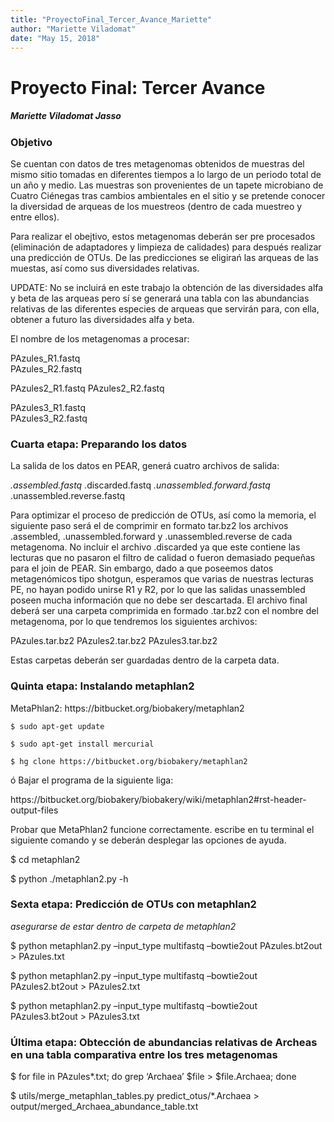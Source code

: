 ```yaml
---
title: "ProyectoFinal_Tercer_Avance_Mariette"
author: "Mariette Viladomat"
date: "May 15, 2018"
---
```


# Proyecto Final: Tercer Avance
#####   Mariette Viladomat Jasso

### Objetivo

Se cuentan con datos de tres metagenomas obtenidos de muestras del mismo sitio tomadas en diferentes tiempos a lo largo de un periodo total de un año y medio. Las muestras son provenientes de un tapete microbiano de Cuatro Ciénegas tras cambios ambientales en el sitio y se pretende conocer la diversidad de arqueas de los muestreos (dentro de cada muestreo y entre ellos).

Para realizar el obejtivo, estos metagenomas deberán ser pre procesados (eliminación de adaptadores y limpieza de calidades) para después realizar una predicción de OTUs. De las predicciones se eligirań las arqueas de las muestas, así como sus diversidades relativas. 

UPDATE: No se incluirá en este trabajo la obtención de las diversidades alfa y beta de las arqueas pero sí se generará una tabla con las abundancias relativas de las diferentes especies de arqueas que servirán para, con ella, obtener a futuro las diversidades alfa y beta.

El nombre de los metagenomas a procesar:

PAzules_R1.fastq      
PAzules_R2.fastq

PAzules2_R1.fastq
PAzules2_R2.fastq

PAzules3_R1.fastq     
PAzules3_R2.fastq

### Cuarta etapa: Preparando los datos

La salida de los datos en PEAR, generá cuatro archivos de salida:

*.assembled.fastq
*.discarded.fastq
*.unassembled.forward.fastq
*.unassembled.reverse.fastq

Para optimizar el proceso de predicción de OTUs, así como la memoria, el siguiente paso será el de comprimir en formato tar.bz2 los archivos .assembled, .unassembled.forward y .unassembled.reverse de cada metagenoma. No incluir el archivo .discarded ya que este contiene las lecturas que no pasaron el filtro de calidad o fueron demasiado pequeñas para el join de PEAR. Sin embargo, dado a que poseemos datos metagenómicos tipo shotgun, esperamos que varias de nuestras lecturas PE, no hayan podido unirse R1 y R2, por lo que las salidas unassembled poseen mucha información que no debe ser descartada. El archivo final deberá ser una carpeta comprimida en formado .tar.bz2 con el nombre del metagenoma, por lo que tendremos los siguientes archivos:

PAzules.tar.bz2
PAzules2.tar.bz2
PAzules3.tar.bz2

Estas carpetas deberán ser guardadas dentro de la carpeta data.


### Quinta etapa: Instalando metaphlan2

MetaPhlan2:  https://bitbucket.org/biobakery/metaphlan2

	$ sudo apt-get update

	$ sudo apt-get install mercurial

	$ hg clone https://bitbucket.org/biobakery/metaphlan2


ó Bajar el programa de la siguiente liga:

https://bitbucket.org/biobakery/biobakery/wiki/metaphlan2#rst-header-output-files

Probar que MetaPhlan2 funcione correctamente. escribe en tu terminal el siguiente comando y se deberán desplegar las opciones de ayuda.

  $ cd metaphlan2

  $ python ./metaphlan2.py -h
	

### Sexta etapa: Predicción de OTUs con metaphlan2

*asegurarse de estar dentro de carpeta de metaphlan2*


  $ python metaphlan2.py --input_type multifastq --bowtie2out PAzules.bt2out > PAzules.txt
  
  $ python metaphlan2.py --input_type multifastq --bowtie2out PAzules2.bt2out > PAzules2.txt
  
  $ python metaphlan2.py --input_type multifastq --bowtie2out PAzules3.bt2out > PAzules3.txt


### Última etapa: Obtección de abundancias relativas de Archeas en una tabla comparativa entre los tres metagenomas

  $ for file in PAzules*.txt; do grep 'Archaea' $file > $file.Archaea; done
  
  $ utils/merge_metaphlan_tables.py predict_otus/*.Archaea > output/merged_Archaea_abundance_table.txt
